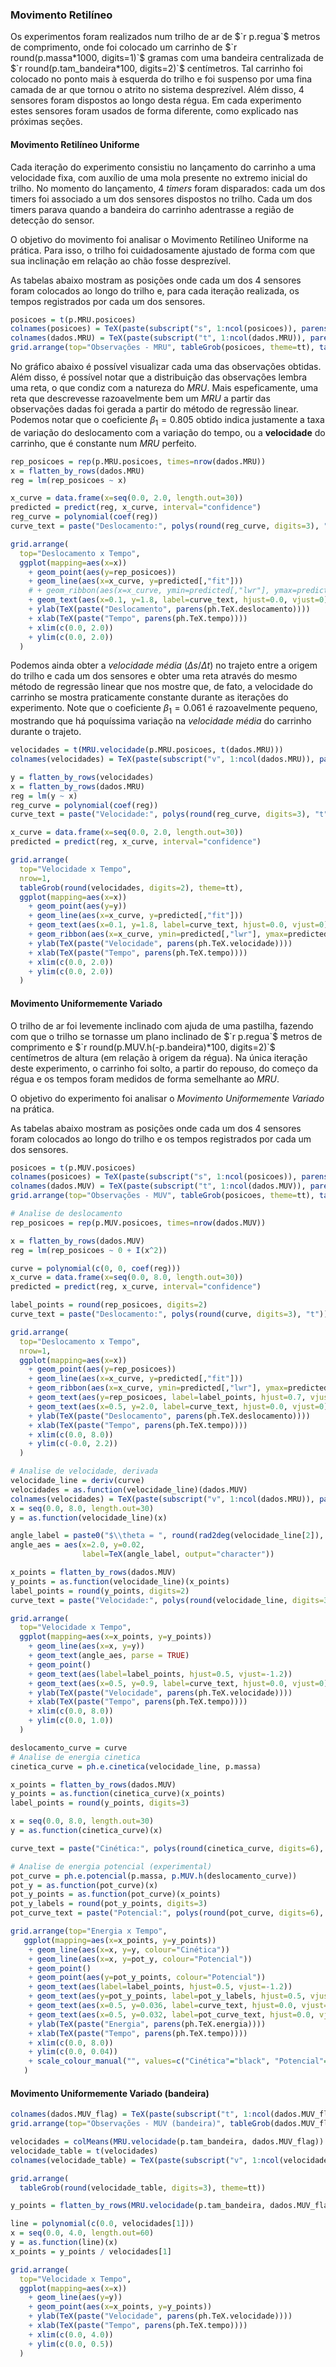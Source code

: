 ### Movimento Retilíneo

Os experimentos foram realizados num trilho de ar de $`r p.regua`$ metros de comprimento, onde foi colocado um carrinho de $`r round(p.massa*1000, digits=1)`$ gramas com uma bandeira centralizada de $`r round(p.tam_bandeira*100, digits=2)`$ centímetros. Tal carrinho foi colocado no ponto mais à esquerda do trilho e foi suspenso por uma fina camada de ar que tornou o atrito no sistema desprezível. Além disso, 4 sensores foram dispostos ao longo desta régua. Em cada experimento estes sensores foram usados de forma diferente, como explicado nas próximas seções.

#### Movimento Retilíneo Uniforme

Cada iteração do experimento consistiu no lançamento do carrinho a uma velocidade fixa, com auxílio de uma mola presente no extremo inicial do trilho. No momento do lançamento, 4 *timers* foram disparados: cada um dos timers foi associado a um dos sensores dispostos no trilho. Cada um dos timers parava quando a bandeira do carrinho adentrasse a região de detecção do sensor.

O objetivo do movimento foi analisar o Movimento Retilíneo Uniforme na prática. Para isso, o trilho foi cuidadosamente ajustado de forma com que sua inclinação em relação ao chão fosse desprezível.

As tabelas abaixo mostram as posições onde cada um dos 4 sensores foram colocados ao longo do trilho e, para cada iteração realizada, os tempos registrados por cada um dos sensores.

```r
posicoes = t(p.MRU.posicoes)
colnames(posicoes) = TeX(paste(subscript("s", 1:ncol(posicoes)), parens(ph.TeX.deslocamento)))
colnames(dados.MRU) = TeX(paste(subscript("t", 1:ncol(dados.MRU)), parens(ph.TeX.tempo)))
grid.arrange(top="Observações - MRU", tableGrob(posicoes, theme=tt), tableGrob(dados.MRU, theme=tt))
```

No gráfico abaixo é possível visualizar cada uma das observações obtidas. Além disso, é possível notar que a distribuição das observações lembra uma reta, o que condiz com a natureza do *MRU*. Mais espeficamente, uma reta que descrevesse razoavelmente bem um *MRU* a partir das observações dadas foi gerada a partir do método de regressão linear. Podemos notar que o coeficiente $\beta_1 = 0.805$ obtido indica justamente a taxa de variação do deslocamento com a variação do tempo, ou a **velocidade** do carrinho, que é constante num *MRU* perfeito.

```r
rep_posicoes = rep(p.MRU.posicoes, times=nrow(dados.MRU))
x = flatten_by_rows(dados.MRU)
reg = lm(rep_posicoes ~ x)

x_curve = data.frame(x=seq(0.0, 2.0, length.out=30))
predicted = predict(reg, x_curve, interval="confidence")
reg_curve = polynomial(coef(reg))
curve_text = paste("Deslocamento:", polys(round(reg_curve, digits=3), "t"))

grid.arrange(
  top="Deslocamento x Tempo",
  ggplot(mapping=aes(x=x)) 
    + geom_point(aes(y=rep_posicoes))
    + geom_line(aes(x=x_curve, y=predicted[,"fit"]))
    # + geom_ribbon(aes(x=x_curve, ymin=predicted[,"lwr"], ymax=predicted[,"upr"]), alpha=0.15)
    + geom_text(aes(x=0.1, y=1.8, label=curve_text, hjust=0.0, vjust=0), parse=TRUE)
    + ylab(TeX(paste("Deslocamento", parens(ph.TeX.deslocamento))))
    + xlab(TeX(paste("Tempo", parens(ph.TeX.tempo))))
    + xlim(c(0.0, 2.0))
    + ylim(c(0.0, 2.0))
  )
```

Podemos ainda obter a *velocidade média* ($\Delta s / \Delta t$) no trajeto entre a origem do trilho e cada um dos sensores e obter uma reta através do mesmo método de regressão linear que nos mostre que, de fato, a velocidade do carrinho se mostra praticamente constante durante as iterações do experimento. Note que o coeficiente $\beta_1 = 0.061$ é razoavelmente pequeno, mostrando que há poquíssima variação na *velocidade média* do carrinho durante o trajeto.

```r
velocidades = t(MRU.velocidade(p.MRU.posicoes, t(dados.MRU)))
colnames(velocidades) = TeX(paste(subscript("v", 1:ncol(dados.MRU)), parens(ph.TeX.velocidade)))

y = flatten_by_rows(velocidades)
x = flatten_by_rows(dados.MRU)
reg = lm(y ~ x)
reg_curve = polynomial(coef(reg))
curve_text = paste("Velocidade:", polys(round(reg_curve, digits=3), "t"))

x_curve = data.frame(x=seq(0.0, 2.0, length.out=30))
predicted = predict(reg, x_curve, interval="confidence") 

grid.arrange(
  top="Velocidade x Tempo",
  nrow=1,
  tableGrob(round(velocidades, digits=2), theme=tt),
  ggplot(mapping=aes(x=x)) 
    + geom_point(aes(y=y))
    + geom_line(aes(x=x_curve, y=predicted[,"fit"]))
    + geom_text(aes(x=0.1, y=1.8, label=curve_text, hjust=0.0, vjust=0), parse=TRUE)
    + geom_ribbon(aes(x=x_curve, ymin=predicted[,"lwr"], ymax=predicted[,"upr"]), alpha=0.15)
    + ylab(TeX(paste("Velocidade", parens(ph.TeX.velocidade))))
    + xlab(TeX(paste("Tempo", parens(ph.TeX.tempo))))
    + xlim(c(0.0, 2.0))
    + ylim(c(0.0, 2.0))
  )
```

#### Movimento Uniformemente Variado

O trilho de ar foi levemente inclinado com ajuda de uma pastilha, fazendo com que o trilho se tornasse um plano inclinado de $`r p.regua`$ metros de comprimento e $`r round(p.MUV.h(-p.bandeira)*100, digits=2)`$ centímetros de altura (em relação à origem da régua). Na única iteração deste experimento, o carrinho foi solto, a partir do repouso, do começo da régua e os tempos foram medidos de forma semelhante ao *MRU*.

O objetivo do experimento foi analisar o *Movimento Uniformemente Variado* na prática.

As tabelas abaixo mostram as posições onde cada um dos 4 sensores foram colocados ao longo do trilho e os tempos registrados por cada um dos sensores.

```r
posicoes = t(p.MUV.posicoes)
colnames(posicoes) = TeX(paste(subscript("s", 1:ncol(posicoes)), parens(ph.TeX.deslocamento)))
colnames(dados.MUV) = TeX(paste(subscript("t", 1:ncol(dados.MUV)), parens(ph.TeX.tempo)))
grid.arrange(top="Observações - MUV", tableGrob(posicoes, theme=tt), tableGrob(dados.MUV, theme=tt))
```

```r
# Analise de deslocamento
rep_posicoes = rep(p.MUV.posicoes, times=nrow(dados.MUV))

x = flatten_by_rows(dados.MUV)
reg = lm(rep_posicoes ~ 0 + I(x^2))

curve = polynomial(c(0, 0, coef(reg)))
x_curve = data.frame(x=seq(0.0, 8.0, length.out=30))
predicted = predict(reg, x_curve, interval="confidence")

label_points = round(rep_posicoes, digits=2)
curve_text = paste("Deslocamento:", polys(round(curve, digits=3), "t"))

grid.arrange(
  top="Deslocamento x Tempo",
  nrow=1,
  ggplot(mapping=aes(x=x)) 
    + geom_point(aes(y=rep_posicoes))
    + geom_line(aes(x=x_curve, y=predicted[,"fit"]))
    + geom_ribbon(aes(x=x_curve, ymin=predicted[,"lwr"], ymax=predicted[,"upr"]), alpha=0.15)
    + geom_text(aes(y=rep_posicoes, label=label_points, hjust=0.7, vjust=-1.4))
    + geom_text(aes(x=0.5, y=2.0, label=curve_text, hjust=0.0, vjust=0), parse=TRUE)
    + ylab(TeX(paste("Deslocamento", parens(ph.TeX.deslocamento))))
    + xlab(TeX(paste("Tempo", parens(ph.TeX.tempo))))
    + xlim(c(0.0, 8.0))
    + ylim(c(-0.0, 2.2))
  )
```

```r
# Analise de velocidade, derivada
velocidade_line = deriv(curve)
velocidades = as.function(velocidade_line)(dados.MUV)
colnames(velocidades) = TeX(paste(subscript("v", 1:ncol(dados.MRU)), parens(ph.TeX.velocidade)))
x = seq(0.0, 8.0, length.out=30)
y = as.function(velocidade_line)(x)

angle_label = paste0("$\\theta = ", round(rad2deg(velocidade_line[2]), digits=2), "°$")
angle_aes = aes(x=2.0, y=0.02, 
                label=TeX(angle_label, output="character"))

x_points = flatten_by_rows(dados.MUV)
y_points = as.function(velocidade_line)(x_points)
label_points = round(y_points, digits=2)
curve_text = paste("Velocidade:", polys(round(velocidade_line, digits=3), "t"))

grid.arrange(
  top="Velocidade x Tempo",
  ggplot(mapping=aes(x=x_points, y=y_points)) 
    + geom_line(aes(x=x, y=y))
    + geom_text(angle_aes, parse = TRUE)
    + geom_point()
    + geom_text(aes(label=label_points, hjust=0.5, vjust=-1.2))
    + geom_text(aes(x=0.5, y=0.9, label=curve_text, hjust=0.0, vjust=0), parse=TRUE)
    + ylab(TeX(paste("Velocidade", parens(ph.TeX.velocidade))))
    + xlab(TeX(paste("Tempo", parens(ph.TeX.tempo))))
    + xlim(c(0.0, 8.0))
    + ylim(c(0.0, 1.0))
  )
```


```r
deslocamento_curve = curve
# Analise de energia cinetica
cinetica_curve = ph.e.cinetica(velocidade_line, p.massa)

x_points = flatten_by_rows(dados.MUV)
y_points = as.function(cinetica_curve)(x_points)
label_points = round(y_points, digits=3)

x = seq(0.0, 8.0, length.out=30)
y = as.function(cinetica_curve)(x)

curve_text = paste("Cinética:", polys(round(cinetica_curve, digits=6), "t"))

# Analise de energia potencial (experimental)
pot_curve = ph.e.potencial(p.massa, p.MUV.h(deslocamento_curve))
pot_y = as.function(pot_curve)(x)
pot_y_points = as.function(pot_curve)(x_points)
pot_y_labels = round(pot_y_points, digits=3)
pot_curve_text = paste("Potencial:", polys(round(pot_curve, digits=6), "t"))

grid.arrange(top="Energia x Tempo", 
   ggplot(mapping=aes(x=x_points, y=y_points)) 
    + geom_line(aes(x=x, y=y, colour="Cinética"))
    + geom_line(aes(x=x, y=pot_y, colour="Potencial"))
    + geom_point()
    + geom_point(aes(y=pot_y_points, colour="Potencial"))
    + geom_text(aes(label=label_points, hjust=0.5, vjust=-1.2))
    + geom_text(aes(y=pot_y_points, label=pot_y_labels, hjust=0.5, vjust=-1.2, colour="Potencial"))
    + geom_text(aes(x=0.5, y=0.036, label=curve_text, hjust=0.0, vjust=0), parse=TRUE)
    + geom_text(aes(x=0.5, y=0.032, label=pot_curve_text, hjust=0.0, vjust=0, colour="Potencial"), parse=TRUE)
    + ylab(TeX(paste("Energia", parens(ph.TeX.energia))))
    + xlab(TeX(paste("Tempo", parens(ph.TeX.tempo))))
    + xlim(c(0.0, 8.0))
    + ylim(c(0.0, 0.04))
    + scale_colour_manual("", values=c("Cinética"="black", "Potencial"="red"))
   )
```

#### Movimento Uniformemente Variado (bandeira)

```r
colnames(dados.MUV_flag) = TeX(paste(subscript("t", 1:ncol(dados.MUV_flag)), parens(ph.TeX.tempo)))
grid.arrange(top="Observações - MUV (bandeira)", tableGrob(dados.MUV_flag, theme=tt))
```

```r

velocidades = colMeans(MRU.velocidade(p.tam_bandeira, dados.MUV_flag))
velocidade_table = t(velocidades)
colnames(velocidade_table) = TeX(paste(subscript("v", 1:ncol(velocidade_table)), parens(ph.TeX.velocidade)))

grid.arrange(
  tableGrob(round(velocidade_table, digits=3), theme=tt))
```


```r
y_points = flatten_by_rows(MRU.velocidade(p.tam_bandeira, dados.MUV_flag))

line = polynomial(c(0.0, velocidades[1]))
x = seq(0.0, 4.0, length.out=60)
y = as.function(line)(x)
x_points = y_points / velocidades[1]

grid.arrange(
  top="Velocidade x Tempo",
  ggplot(mapping=aes(x=x)) 
    + geom_line(aes(y=y))
    + geom_point(aes(x=x_points, y=y_points))
    + ylab(TeX(paste("Velocidade", parens(ph.TeX.velocidade))))
    + xlab(TeX(paste("Tempo", parens(ph.TeX.tempo))))
    + xlim(c(0.0, 4.0))
    + ylim(c(0.0, 0.5))
  )
```